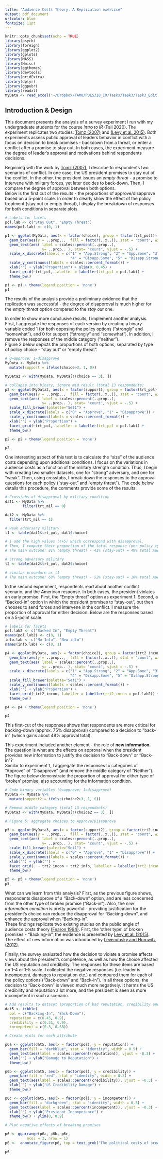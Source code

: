 ```yaml
---
title: "Audience Costs Theory: A Replication exercise"
output: pdf_document
urlcolor: blue
fontsize: 11pt
---
```


```r
knitr::opts_chunk$set(echo = TRUE)
library(psych)  
library(foreign)
library(ggplot2)
library(gplots)
library(MASS)
library(Hmisc)
library(ggthemes)
library(devtools)
library(gridExtra)
library(dplyr)
library(ggpubr)
library(readxl)
MyData <- read_excel("~/Dropbox/TAMU/POLS318_IR/Tasks/Task3/Task3_Edit.xlsx")


```

## Introduction & Design
This document presents the analysis of a survey experiment I run with my undergraduate students for the course *Intro to IR* (Fall 2020). The experiment replicates two studies: [Tomz (2007)](https://www.jstor.org/stable/4498169) and [(Levy et al. 2015)](https://doi.org/10.1111/ajps.12197). Both experiments assess public approval of leaders behavior in conflict with a focus on decision to break promises - backdown from a threat, or enter a conflict after a promise to stay out. In both cases, the experiment measure the degree of leader's approval and motivations behind respondents decisions.

Beginning with the work by [Tomz (2007)](https://www.jstor.org/stable/4498169), I describe to respondents two scenarios of conflict. In one case, the US president promises to stay out of the conflict. In the other, the president issues an *empty threat* - a promise to intervene with military forces, yet later decides to back-down. Then, I compare the degree of approval between both options.  
Below is the first cut of the results - the proportions of approve/disapprove based on a 5-point scale. In order to clearly show the effect of the policy treatment (stay out or empty threat), I display the breakdown of responses for both conditions in separate plots. 

\vspace{0.2em}

```r

# Labels for facets
pol.lab <- c("Stay Out", "Empty Threat")
names(pol.lab) <- c(0, 1)

p1 <- ggplot(MyData, aes(x = factor(choice), group = factor(trt_pol))) +
  geom_bar(aes(y = ..prop..,  fill = factor(..x..)), stat = "count", width = 0.75) +
  geom_text(aes( label = scales::percent(..prop..),
                 y= ..prop.. ), stat= "count", vjust = -.5) +
  scale_x_discrete(labels = c("1" = "App.Strong", "2" = "App.Some", "3" = "Neither",
                              "4" = "Disapp.Some", "5" = "Disapp.Strong")) +
  scale_y_continuous(labels = scales::percent_format()) +
  xlab("") + ylab("Proportion") + ylim(0, 0.45) +
  facet_grid(~trt_pol, labeller = labeller(trt_pol = pol.lab)) +
  theme_bw()

p1 <- p1 + theme(legend.position = 'none')
p1

```

\vspace{0.1em}

The results of the analysis provide a preliminary evidence that the replication was successful - the degree of disapproval is much higher for the *empty threat* option compared to the *stay out* one.

\vspace{0.3em}

In order to show more conclusive results, I implement another analysis. First, I aggregate the responses of each version by creating a binary variable coded 1 for both opposing the policy options ("strongly" and "somewhat"), and 0 for support ("strongly" and "somewhat"). In addition, I remove the responses of the middle category ("neither").  
Figure 2 below depicts the proportions of both options, separated by type of policy choice - "stay out" or "empty threat".


```r


# 0=approve; 1=disapprove
MyData <- MyData %>%
  mutate(support = ifelse(choice>3, 1, 0))

MyData2 <- with(MyData, MyData[!(choice == 3), ])

# collapse into binary, ignore mid result (total 13 respondents)
p2 <- ggplot(MyData2, aes(x = factor(support), group = factor(trt_pol))) +
  geom_bar(aes(y = ..prop..,  fill = factor(..x..)), stat = "count", width = 0.75) +
  geom_text(aes( label = scales::percent(..prop..),
                 y= ..prop.. ), stat= "count", vjust = -.5) +
  scale_fill_brewer(palette="Set1") +
  scale_x_discrete(labels = c("0" = "Approve", "1" = "Disapprove")) +
  scale_y_continuous(labels = scales::percent_format()) +
  xlab("") + ylab("Proportion") +
  facet_grid(~trt_pol, labeller = labeller(trt_pol = pol.lab)) +
  theme_bw()

p2 <- p2 + theme(legend.position = 'none')

p2 

```

One interesting aspect of this test is to calculate the "size" of the audience costs depending upon additional conditions. I focus on the variations in audience costs as a function of the military strength condition. Thus, I begin with creating two smaller datasets, one for "strong" adversary, and one for "weak". Then, using crosstabs, I break-down the responses to the approval questions for each policy ("stay-out" and "empty threat"). The code below details this procedure, the comments provide some of the results.

```r

# Crosstabs of disapproval by military condition
dat1 <- MyData %>%
        filter(trt_mil == 0) 

dat2 <- MyData %>%
  filter(trt_mil == 1) 

# weak adversary military
t1 <- table(dat1$trt_pol, dat1$choice)

# I add the high values (4+5) which correspond with disapproval.
# Then, I compute their proportion of the total response (per policy type)
# The main outcome: 81% (empty threat) - 41% (stay-out) = 40% total Audience costs)

# Strong adversary military
t2 <- table(dat2$trt_pol, dat2$choice) 

# similar procedure as t1
# The main outcome: 68% (empty threat) - 52% (stay-out) = 16% total Audience costs)

```

In the second experiment, respondents read about another conflict scenario, and the American response. In both cases, the president violates an early promise. First, the "Empty threat" option as experiment 1. Second, a "Backed-in" option in which the president promises to "stay-out", but then chooses to send forces and intervene in the conflict. I measure the proportion of approval for either decision. Below are the responses based on a 5-point scale.

```r

# labels for facets
pol.lab2 <- c("Backed In", "Empty Threat")
names(pol.lab2) <- c(0, 1)
info.lab <- c("No Info", "New info")
names(info.lab) <- c(0, 1)

p4 <- ggplot(MyData, aes(x = factor(choice2), group = factor(trt2_incon))) +
  geom_bar(aes(y = ..prop..,  fill = factor(..x..)), stat = "count", width = 0.75) +
  geom_text(aes( label = scales::percent(..prop..),
                 y= ..prop.. ), stat= "count", vjust = -.5) +
  scale_x_discrete(labels = c("1" = "App.Strong", "2" = "App.Some", "3" = "Neither",
                              "4" = "Disapp.Some", "5" = "Disapp.Strong")) +
  scale_fill_brewer(palette="Set1") +
  scale_y_continuous(labels = scales::percent_format()) +
  xlab("") + ylab("Proportion") +
  facet_grid(~trt2_incon, labeller = labeller(trt2_incon = pol.lab2)) +
  theme_bw()

p4 <- p4 + theme(legend.position = 'none')

p4
```

This first-cut of the responses shows that respondents are more critical for backing-down (approx. 75% disapproval) compared to a decision to "back-in" (which gains about 48% approval total).  

\vspace{1em}

This experiment included another element - the role of **new information**. The question is what are the effects on approval when the president provides new information to justify the decision to "Back-down" or "Back-in"?  
Similar to experiment 1, I aggregate the responses to categories of "Approve" of "Disapprove" (and remove the middle category of "Neither"). The figure below demonstrate the proportion of approval for either type of ‘broken’ promise, also accounting for the information condition.

```r

# Code binary variables (0=approve; 1=disapprove)
MyData <- MyData %>%
  mutate(support2 = ifelse(choice2>3, 1, 0))

# Remove middle category (total 13 respondents)
MyData3 <- with(MyData, MyData[!(choice2 == 3), ])

# Figure 5: aggregate choices to Approve/Disapprove

p5 <- ggplot(MyData3, aes(x = factor(support2), group = factor(trt2_incon))) +
  geom_bar(aes(y = ..prop..,  fill = factor(..x..)), stat = "count", width = 0.75) +
  geom_text(aes( label = scales::percent(..prop..),
                 y= ..prop.. ), stat= "count", vjust = -.5) +
  scale_fill_brewer(palette="Set1") +
  scale_x_discrete(labels = c("0" = "Approve", "1" = "Disapprove")) +
  scale_y_continuous(labels = scales::percent_format()) +
  xlab("") + ylab("") +
  facet_grid(. ~ trt2_incon + trt2_info, labeller = labeller(trt2_incon = pol.lab2, trt2_info = info.lab)) +
  theme_bw()

p5 <- p5 + theme(legend.position = 'none')
p5
```

What can we learn from this analysis? First, as the previous figure shows, respondents disapprove of a "Back-down" option, and are less concerned from the other type of broken promise ("Back-in"). Also, the *new information condition* is pretty powerful - providing justification for the president's choice can reduce the disapproval for "Backing-down", and enhance the approval when "Backing-in".  
These findings replicate two existing studies on the public angle of audience costs theory [(Fearon 1994)](https://www.jstor.org/stable/2944796). First, the 'other type' of broken promises - "Backing-in", the evidence is presented by [Levy et al. (2015)](https://doi.org/10.1111/ajps.12197). The effect of new information was introduced by [Levendusky and Horowitz (2012)](https://doi.org/10.1017/S002238161100154X).  

\vspace{1em}

Finally, the survey evaluated how the decision to violate a promise affects views about the president’s competence, as well as how the choice affected the US reputation and credibility. The responses for these items are based on 1-4 or 1-5 scale. I collected the negative responses (i.e. leader is incompetent, damages to reputation etc.) and compared them for each of the policy options ("Back-down" and "Back-in"). In all three options, the decision to "Back-down" is viewed much more negatively. It harms the US credibility and reputation a lot more, and the president is seen as more incompetent in such a scenario.
 
```r

# Add results to dataset (proportion of bad reputation, credibility and incompetnece)
dat5 <- tibble(
  pol = c("Backing-In", "Back-Down"),
  reputation = c(0.45, 0.9),
  credibility = c(0.51, 0.9),
  incompetent = c(0.3, 0.68))

# Create plots for each attribute

p6a <- ggplot(dat5, aes(x = factor(pol), y = reputation)) +
  geom_bar(fill = "darkblue", stat = "identity", width = 0.5) +
  geom_text(aes(label = scales::percent(reputation)), vjust = -0.3) +
  xlab("") + ylab("Damage to Reputation") +
  theme_bw()

p6b <- ggplot(dat5, aes(x = factor(pol), y = credibility)) +
  geom_bar(fill = "red", stat = "identity", width = 0.5) +
  geom_text(aes(label = scales::percent(credibility)), vjust = -0.3) +
  xlab("") + ylab("US Credibility Damage") +
  theme_bw()

p6c <- ggplot(dat5, aes(x = factor(pol), y = incompetent)) +
  geom_bar(fill = "darkgreen", stat = "identity", width = 0.5) +
  geom_text(aes(label = scales::percent(incompetent)), vjust = -0.3) +
  xlab("") + ylab("President Incompetence") +
  theme_bw() + ylim(0, 0.9)

# Plot negative effects of breaking promises

p6 <- ggarrange(p6a, p6b, p6c,
          ncol = 3, nrow = 1)
p6 <-  annotate_figure(p6, top = text_grob("The political costs of breaking promises", color = "darkblue", face = "bold", size = 14))

p6
```

